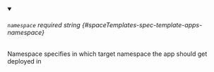 
<details className="config-field" data-expandable="false" open>
<summary>

###### `namespace` <span className="config-field-required" data-required="false">required</span> <span className="config-field-type">string</span> <span className="config-field-default"></span> <span className="config-field-enum"></span> {#spaceTemplates-spec-template-apps-namespace}

Namespace specifies in which target namespace the app should
get deployed in

</summary>



</details>
